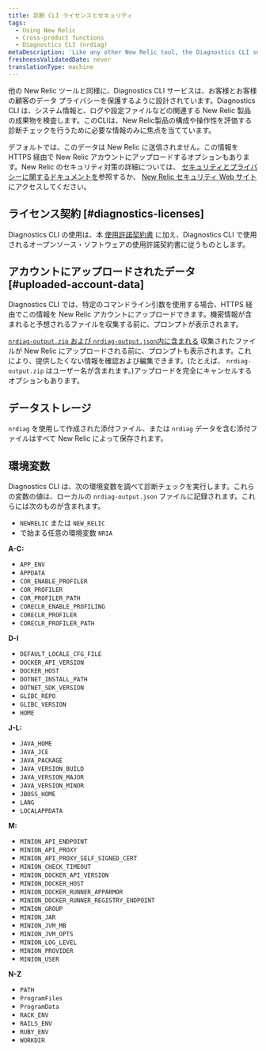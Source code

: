 ```yaml
---
title: 診断 CLI ライセンスとセキュリティ
tags:
  - Using New Relic
  - Cross-product functions
  - Diagnostics CLI (nrdiag)
metaDescription: 'Like any other New Relic tool, the Diagnostics CLI service (nrdiag) is designed to protect data privacy for you and your customers.'
freshnessValidatedDate: never
translationType: machine
---
```


他の New Relic ツールと同様に、Diagnostics CLI サービスは、お客様とお客様の顧客のデータ プライバシーを保護するように設計されています。Diagnostics CLI は、システム情報と、ログや設定ファイルなどの関連する New Relic 製品の成果物を検査します。このCLIは、New Relic製品の構成や操作性を評価する診断チェックを行うために必要な情報のみに焦点を当てています。

デフォルトでは、このデータは New Relic に送信されません。この情報を HTTPS 経由で New Relic アカウントにアップロードするオプションもあります。New Relic のセキュリティ対策の詳細については、 [セキュリティとプライバシーに関するドキュメントを](/docs/security/security-privacy/data-privacy/data-privacy-new-relic)参照するか、 [New Relic セキュリティ Web サイト](https://newrelic.com/security)にアクセスしてください。

## ライセンス契約 [#diagnostics-licenses]

Diagnostics CLI の使用は、本 [使用許諾契約書](/docs/licenses/license-information/other-licenses/new-relic-diagnostics-licenses) に加え、Diagnostics CLI で使用されるオープンソース・ソフトウェアの使用許諾契約書に従うものとします。

## アカウントにアップロードされたデータ [#uploaded-account-data]

Diagnostics CLI では、特定のコマンドライン引数を使用する場合、HTTPS 経由でこの情報を New Relic アカウントにアップロードできます。機密情報が含まれると予想されるファイルを収集する前に、プロンプトが表示されます。

[`nrdiag-output.zip` および `nrdiag-output.json`内に含まれる](/docs/using-new-relic/cross-product-functions/diagnostics-cli-nrdiag/interpret-nrdiag-output) 収集されたファイルが New Relic にアップロードされる前に、プロンプトも表示されます。これにより、提供したくない情報を確認および編集できます。(たとえば、 `nrdiag-output.zip` はユーザー名が含まれます。)アップロードを完全にキャンセルするオプションもあります。

## データストレージ

`nrdiag` を使用して作成された添付ファイル、または `nrdiag` データを含む添付ファイルはすべて New Relic によって保存されます。

## 環境変数

Diagnostics CLI は、次の環境変数を調べて診断チェックを実行します。これらの変数の値は、ローカルの `nrdiag-output.json` ファイルに記録されます。これらには次のものが含まれます。

* `NEWRELIC` または `NEW_RELIC`
* で始まる任意の環境変数 `NRIA`

**A-C:**

* `APP_ENV`
* `APPDATA`
* `COR_ENABLE_PROFILER`
* `COR_PROFILER`
* `COR_PROFILER_PATH`
* `CORECLR_ENABLE_PROFILING`
* `CORECLR_PROFILER`
* `CORECLR_PROFILER_PATH`

**D-I**

* `DEFAULT_LOCALE_CFG_FILE`
* `DOCKER_API_VERSION`
* `DOCKER_HOST`
* `DOTNET_INSTALL_PATH`
* `DOTNET_SDK_VERSION`
* `GLIBC_REPO`
* `GLIBC_VERSION`
* `HOME`

**J-L:**

* `JAVA_HOME`
* `JAVA_JCE`
* `JAVA_PACKAGE`
* `JAVA_VERSION_BUILD`
* `JAVA_VERSION_MAJOR`
* `JAVA_VERSION_MINOR`
* `JBOSS_HOME`
* `LANG`
* `LOCALAPPDATA`

**M:**

* `MINION_API_ENDPOINT`
* `MINION_API_PROXY`
* `MINION_API_PROXY_SELF_SIGNED_CERT`
* `MINION_CHECK_TIMEOUT`
* `MINION_DOCKER_API_VERSION`
* `MINION_DOCKER_HOST`
* `MINION_DOCKER_RUNNER_APPARMOR`
* `MINION_DOCKER_RUNNER_REGISTRY_ENDPOINT`
* `MINION_GROUP`
* `MINION_JAR`
* `MINION_JVM_MB`
* `MINION_JVM_OPTS`
* `MINION_LOG_LEVEL`
* `MINION_PROVIDER`
* `MINION_USER`

**N-Z**

* `PATH`
* `ProgramFiles`
* `ProgramData`
* `RACK_ENV`
* `RAILS_ENV`
* `RUBY_ENV`
* `WORKDIR`